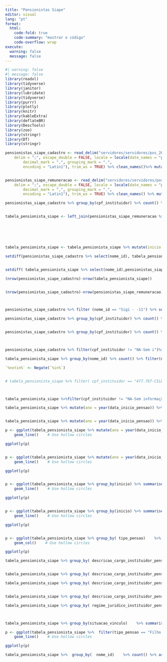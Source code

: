 ```yaml
---
title: "Pensionistas Siape"
editor: visual
lang: "pt"
format:
  html:
    code-fold: true
    code-summary: "mostrar o código"
    code-overflow: wrap
execute:
  warning: false
  message: false
---
```


```r
#| warning: false
#| message: false
library(readxl)
library(tidyverse)
library(janitor)
library(lubridate)
library(tidyverse)
library(purrr)
library(plotly)
library(knitr)
library(kableExtra)
library(deflateBR)
library(DescTools)
library(zoo)
library(stringr)
library(DT)
library(stringr)
```

```r

pensionistas_siape_cadastro <- read_delim("servidores/servidores/pos_2020/pensionistas_siape/202311_Cadastro.csv", 
    delim = ";", escape_double = FALSE, locale = locale(date_names = "pt", 
        decimal_mark = ",", grouping_mark = ".", 
        encoding = "Latin1"), trim_ws = TRUE) %>% clean_names()%>% mutate(nome_id = str_c(str_sub(nome, start = 1L, end = 4L), " - ",id_servidor_portal), cpf_instituidor = paste0(str_sub( cpf_instituidor_pensao,  start = 5L, end = -4L),"-",str_sub( nome_instituidor_pensao,   start = 1L, end = 5L)))


pensionistas_siape_remuneracao <- read_delim("servidores/servidores/pos_2020/pensionistas_siape/202311_Remuneracao.csv", 
    delim = ";", escape_double = FALSE, locale = locale(date_names = "pt", 
        decimal_mark = ",", grouping_mark = ".", 
        encoding = "Latin1"), trim_ws = TRUE) %>% clean_names() %>% mutate( nome_id = str_c(str_sub(nome, start = 1L, end = 4L), " - ",id_servidor_portal))

```

```r

pensionistas_siape_cadastro %>% group_by(cpf_instituidor) %>% count() %>% arrange(desc(n)) %>% head(20) %>% kable()



```

```r
tabela_pensionista_siape <- left_join(pensionistas_siape_remuneracao %>% select(ano,mes,id_servidor_portal, nome, cpf, nome_id, remuneracao_apos_deducoes_obrigatorias_r),pensionistas_siape_cadastro )






tabela_pensionista_siape <- tabela_pensionista_siape %>% mutate(inicio = year(parse_date_time(data_inicio_pensao,"dmy")))
```

```r
setdiff(pensionistas_siape_cadastro %>% select(nome_id), tabela_pensionista_siape %>% select(nome_id))


setdiff( tabela_pensionista_siape %>% select(nome_id),pensionistas_siape_cadastro %>% select(nome_id))

(nrow(pensionistas_siape_cadastro)-nrow(tabela_pensionista_siape))


(nrow(pensionistas_siape_cadastro)-nrow(pensionistas_siape_remuneracao))




```

```r
pensionistas_siape_cadastro %>% filter (nome_id == "Sigi - -11") %>% select(nome, cpf_instituidor_pensao)

pensionistas_siape_cadastro %>% group_by(cpf_instituidor) %>% count() %>% filter(n>1) %>% arrange(desc(n)) %>% head(10)%>% kable()


pensionistas_siape_cadastro %>% group_by(cpf_instituidor) %>% count() %>% filter(n>1) %>% arrange(desc(n))  %>%  group_by(n) %>% count()%>% kable()



pensionistas_siape_cadastro %>% filter(cpf_instituidor != "NA-Sem i")%>% group_by(cpf_instituidor) %>% count() %>% filter(n>9) %>% arrange(desc(n)) %>% head(10)%>% kable()
```

```r
tabela_pensionista_siape %>% group_by(nome_id) %>% count() %>% filter(n>1) %>%arrange(desc(n)) %>% head(50) %>%  kable()

`%notin%` <- Negate(`%in%`)
```

```r







```

```r
# tabela_pensionista_siape %>% filter( cpf_instituidor == "477.767-CILDO DE ASSIS SILVA")%>% summarise(valor = sum(remuneracao_apos_deducoes_obrigatorias_r)) %>% arrange(desc(valor)) %>% head() %>% kable()



tabela_pensionista_siape %>%filter(cpf_instituidor != "NA-Sem informação") %>% group_by(  nome_id) %>% summarise(valor = max((remuneracao_apos_deducoes_obrigatorias_r))) %>% arrange(desc(valor)) %>% head(20) %>% kable( format.args = list(big.mark = ".", decimal.mark = ","))
```

```r

tabela_pensionista_siape %>% mutate(ano = year(data_inicio_pensao)) %>% group_by(inicio) %>% summarise(valor = max(remuneracao_apos_deducoes_obrigatorias_r)) %>% arrange(desc(valor)) %>% kable( format.args = list(big.mark = ".", decimal.mark = ","))


tabela_pensionista_siape %>% mutate(ano = year(data_inicio_pensao)) %>% group_by(nome_id, inicio) %>% summarise(valor = max(remuneracao_apos_deducoes_obrigatorias_r)) %>% group_by(inicio) %>% summarise(valor = sum(valor/1000000000)) %>% arrange(desc(valor)) %>% adorn_totals()


```

```r
p <- ggplot(tabela_pensionista_siape %>% mutate(ano = year(data_inicio_pensao)) %>% group_by(nome_id, inicio) %>% summarise(valor = max(remuneracao_apos_deducoes_obrigatorias_r)) %>% group_by(inicio) %>% summarise(valor = sum(valor/1000000000)) %>% mutate(acumulado= cumsum(valor)), aes(x=inicio, y=acumulado)) +
    geom_line()    # Use hollow circles

ggplotly(p)


p <- ggplot(tabela_pensionista_siape %>% mutate(ano = year(data_inicio_pensao)) %>% group_by(nome_id, inicio) %>% summarise(valor = max(remuneracao_apos_deducoes_obrigatorias_r)) %>% group_by(inicio) %>% summarise(valor = sum(valor/1000000000)) %>% mutate(acumulado= cumsum(valor)), aes(x=inicio, y=valor)) +
    geom_line()    # Use hollow circles

ggplotly(p)


p <- ggplot(tabela_pensionista_siape %>% group_by(inicio) %>% summarise(n = n()) %>% mutate(acumulado = cumsum(n)), aes(x=inicio, y=acumulado)) +
    geom_line()    # Use hollow circles

ggplotly(p)


p <- ggplot(tabela_pensionista_siape %>% group_by(inicio) %>% summarise(n = n()) %>% mutate(acumulado = cumsum(n)), aes(x=inicio, y=n)) +
    geom_line()    # Use hollow circles

ggplotly(p)



```

```r
p <- ggplot(tabela_pensionista_siape %>% group_by( tipo_pensao)    %>% summarise(valor = sum(remuneracao_apos_deducoes_obrigatorias_r)) , aes(x=valor, y= tipo_pensao )) +
    geom_col()    # Use hollow circles

ggplotly(p)
```

```r
tabela_pensionista_siape %>% group_by( descricao_cargo_instituidor_pensao)    %>% summarise(valor = sum(remuneracao_apos_deducoes_obrigatorias_r)) %>% arrange(desc(valor)) %>% head(10) %>% kable( format.args = list(big.mark = ".", decimal.mark = ","))


tabela_pensionista_siape %>% group_by( descricao_cargo_instituidor_pensao)    %>% summarise(valor = sum(remuneracao_apos_deducoes_obrigatorias_r)) %>% arrange(desc(valor)) %>% head(20) %>% kable( format.args = list(big.mark = ".", decimal.mark = ","))

tabela_pensionista_siape %>% group_by( descricao_cargo_instituidor_pensao)    %>% summarise(valor = mean(remuneracao_apos_deducoes_obrigatorias_r)) %>% arrange(desc(valor)) %>% tail(20) %>% kable( format.args = list(big.mark = ".", decimal.mark = ","))


tabela_pensionista_siape %>% group_by( descricao_cargo_instituidor_pensao)    %>% summarise(valor = mean(remuneracao_apos_deducoes_obrigatorias_r)) %>% arrange(desc(valor)) %>% head(20) %>% kable( format.args = list(big.mark = ".", decimal.mark = ","))
```

```r
tabela_pensionista_siape %>% group_by( regime_juridico_instituidor_pensao)    %>% summarise(valor = round( sum(remuneracao_apos_deducoes_obrigatorias_r ))) %>% arrange(desc(valor)) %>% head(10) %>% kable( format.args = list(big.mark = ".", decimal.mark = ","))



tabela_pensionista_siape %>% group_by(situacao_vinculo)    %>% summarise(valor = round( sum(remuneracao_apos_deducoes_obrigatorias_r ))) %>% arrange(desc(valor)) %>% head(10) %>% kable( format.args = list(big.mark = ".", decimal.mark = ","))
```

```r

p <- ggplot(tabela_pensionista_siape %>%  filter(tipo_pensao == "Filho (a) / Menor sob guarda / Enteado (a)" ) %>% group_by(  inicio)    %>% summarise(valor = sum(remuneracao_apos_deducoes_obrigatorias_r)), aes(x=inicio, y=valor)) +
    geom_line()    # Use hollow circles

ggplotly(p)

tabela_pensionista_siape %>%  group_by(  nome_id)    %>% count() %>% arrange(desc(n)) %>% head(100) %>% kable()
```
